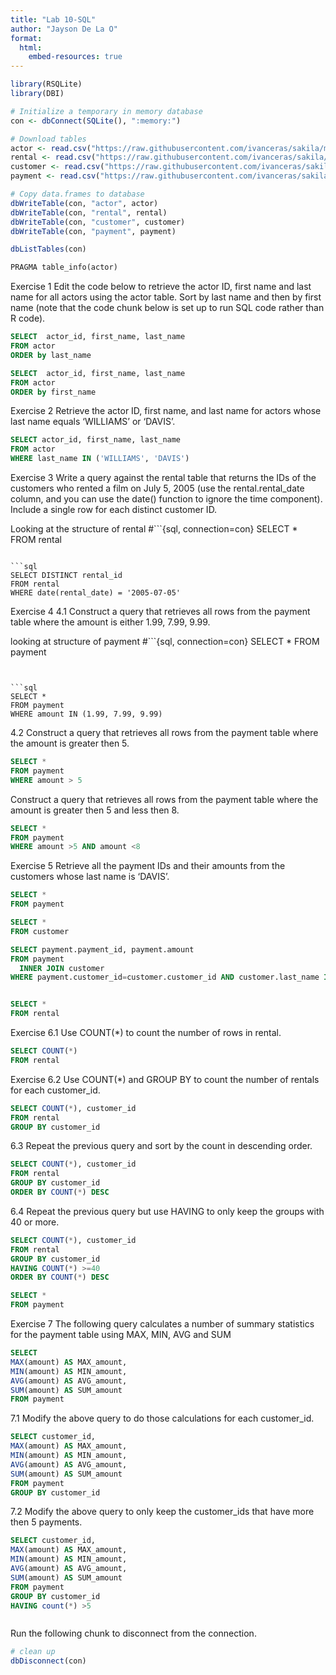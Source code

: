 ```yaml
---
title: "Lab 10-SQL"
author: "Jayson De La O"
format:
  html:
    embed-resources: true
---
```




```r

library(RSQLite)
library(DBI)

# Initialize a temporary in memory database
con <- dbConnect(SQLite(), ":memory:")

# Download tables
actor <- read.csv("https://raw.githubusercontent.com/ivanceras/sakila/master/csv-sakila-db/actor.csv")
rental <- read.csv("https://raw.githubusercontent.com/ivanceras/sakila/master/csv-sakila-db/rental.csv")
customer <- read.csv("https://raw.githubusercontent.com/ivanceras/sakila/master/csv-sakila-db/customer.csv")
payment <- read.csv("https://raw.githubusercontent.com/ivanceras/sakila/master/csv-sakila-db/payment_p2007_01.csv")

# Copy data.frames to database
dbWriteTable(con, "actor", actor)
dbWriteTable(con, "rental", rental)
dbWriteTable(con, "customer", customer)
dbWriteTable(con, "payment", payment)

```

```r
dbListTables(con)
```



```sql
PRAGMA table_info(actor)
```

Exercise 1
Edit the code below to retrieve the actor ID, first name and last name for all actors using the actor table. Sort by last name and then by first name (note that the code chunk below is set up to run SQL code rather than R code).

```sql
SELECT  actor_id, first_name, last_name
FROM actor
ORDER by last_name


```

```sql
SELECT  actor_id, first_name, last_name
FROM actor
ORDER by first_name


```
Exercise 2
Retrieve the actor ID, first name, and last name for actors whose last name equals ‘WILLIAMS’ or ‘DAVIS’.

```sql
SELECT actor_id, first_name, last_name
FROM actor
WHERE last_name IN ('WILLIAMS', 'DAVIS')

```

Exercise 3
Write a query against the rental table that returns the IDs of the customers who rented a film on July 5, 2005 (use the rental.rental_date column, and you can use the date() function to ignore the time component). Include a single row for each distinct customer ID.

Looking at the structure of rental
#```{sql, connection=con}
SELECT *
FROM rental

```

```sql

SELECT DISTINCT rental_id
FROM rental
WHERE date(rental_date) = '2005-07-05'

```
Exercise 4
4.1
Construct a query that retrieves all rows from the payment table where the amount is either 1.99, 7.99, 9.99.


looking at structure of payment
#```{sql, connection=con}
SELECT *
FROM payment

```


```sql
SELECT *
FROM payment
WHERE amount IN (1.99, 7.99, 9.99)

```

4.2 Construct a query that retrieves all rows from the payment table where the amount is greater then 5.
```sql
SELECT *
FROM payment
WHERE amount > 5

```

Construct a query that retrieves all rows from the payment table where the amount is greater then 5 and less then 8.
```sql
SELECT *
FROM payment
WHERE amount >5 AND amount <8

```

Exercise 5
Retrieve all the payment IDs and their amounts from the customers whose last name is ‘DAVIS’.

```sql
SELECT *
FROM payment

```

```sql
SELECT *
FROM customer

```



```sql
SELECT payment.payment_id, payment.amount
FROM payment
  INNER JOIN customer 
WHERE payment.customer_id=customer.customer_id AND customer.last_name IN ( 'DAVIS')



```


```sql
SELECT *
FROM rental

```


Exercise 6.1
Use COUNT(*) to count the number of rows in rental.


```sql
SELECT COUNT(*) 
FROM rental


```
Exercise 6.2
Use COUNT(*) and GROUP BY to count the number of rentals for each customer_id.
```sql
SELECT COUNT(*), customer_id
FROM rental
GROUP BY customer_id


```

6.3
Repeat the previous query and sort by the count in descending order.
```sql
SELECT COUNT(*), customer_id
FROM rental
GROUP BY customer_id
ORDER BY COUNT(*) DESC

```

6.4
Repeat the previous query but use HAVING to only keep the groups with 40 or more.
```sql
SELECT COUNT(*), customer_id
FROM rental
GROUP BY customer_id 
HAVING COUNT(*) >=40
ORDER BY COUNT(*) DESC


```
```sql
SELECT *
FROM payment

```

Exercise 7
The following query calculates a number of summary statistics for the payment table using MAX, MIN, AVG and SUM
```sql
SELECT
MAX(amount) AS MAX_amount,
MIN(amount) AS MIN_amount,
AVG(amount) AS AVG_amount,
SUM(amount) AS SUM_amount
FROM payment

```

7.1
Modify the above query to do those calculations for each customer_id.

```sql
SELECT customer_id,
MAX(amount) AS MAX_amount,
MIN(amount) AS MIN_amount,
AVG(amount) AS AVG_amount,
SUM(amount) AS SUM_amount
FROM payment
GROUP BY customer_id 


```
7.2
Modify the above query to only keep the customer_ids that have more then 5 payments.
```sql
SELECT customer_id,
MAX(amount) AS MAX_amount,
MIN(amount) AS MIN_amount,
AVG(amount) AS AVG_amount,
SUM(amount) AS SUM_amount
FROM payment
GROUP BY customer_id 
HAVING count(*) >5



```

Run the following chunk to disconnect from the connection.

```r
# clean up
dbDisconnect(con)
```

